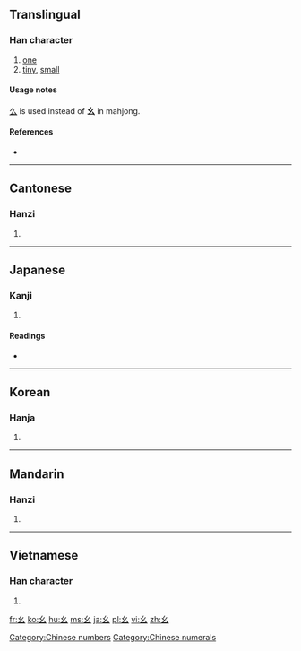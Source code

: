 ==Translingual==
{{stroke order|type=animate}}

===Han character===
{{Han char|rn=52|rad=幺|as=00|sn=3|four=|canj=女戈 (VI)}}

# [[one]]
# [[tiny]], [[small]]

====Usage notes====
[[么]] is used instead of '''幺''' in mahjong.

====References====
* {{Han ref|kx=0341.120|dkj=09189|dj=0650.060|hdz=21092.140|uh=5E7A|ud=24186}}

[[Category:Chinese numbers]]
[[Category:Chinese numerals]]

----

==Cantonese==

===Hanzi===
{{yue-hanzi|jyut=|y=yiu1}}

# {{defn|Cantonese|sort=幺00}}

----

==Japanese==

===Kanji===
{{ja-kanji|grade=|rs=幺00}}

# {{defn|Japanese|sort=幺00}}

====Readings====
* {{ja-readings|on=[[よう]] (yō)|kun=[[ちいさい]] (chiisai)}}

----

==Korean==

===Hanja===
{{ko-hanja|hangeul=요|rv=yo|mr=yo}}

# {{defn|Korean|sort=幺00}}

----

==Mandarin==

===Hanzi===
{{cmn-hanzi|pin=[[yāo]] ([[yao1]]), [[yào]] ([[yao4]])|wg=yao<sup>1</sup>, yao<sup>4</sup>}}

# {{defn|Mandarin|sort=幺00}}

----

==Vietnamese==

===Han character===
{{vi-hantu|[[yêu]]|rs=幺00}}

# {{defn|Vietnamese|sort=幺00}}

[[fr:幺]]
[[ko:幺]]
[[hu:幺]]
[[ms:幺]]
[[ja:幺]]
[[pl:幺]]
[[vi:幺]]
[[zh:幺]]
